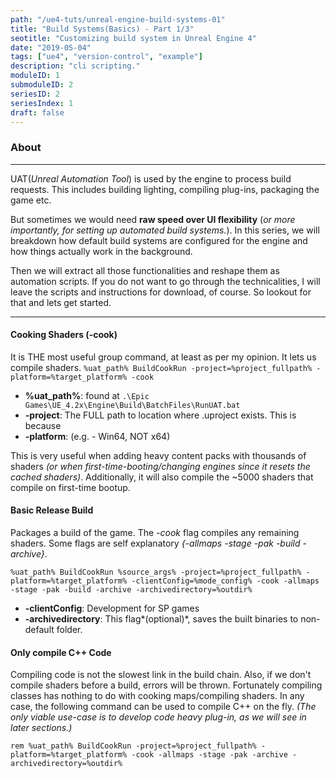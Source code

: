 ```yaml
---
path: "/ue4-tuts/unreal-engine-build-systems-01"
title: "Build Systems(Basics) - Part 1/3"
seotitle: "Customizing build system in Unreal Engine 4"
date: "2019-05-04"
tags: ["ue4", "version-control", "example"]
description: "cli scripting."
moduleID: 1
submoduleID: 2
seriesID: 2
seriesIndex: 1
draft: false
---
```



### About
---

UAT(*Unreal Automation Tool*) is used by the engine to process build requests. This includes building lighting, compiling plug-ins, packaging the game etc. 

But sometimes we would need **raw speed over UI flexibility** (*or more importantly, for setting up automated build systems.*).
In this series, we will breakdown how default build systems are configured for the engine and how things actually work in the background.

Then we will extract all those functionalities and reshape them as automation scripts. If you do not want to go through the technicalities, I will leave the scripts and instructions for download, of course.
So lookout for that and lets get started.

<Alert
	head="Shader Instances !!!"
	body="For all Instances, the master material is compiled exactly once. Use these often to save build time."
/>

---
#### Cooking Shaders (-cook)

It is THE most useful group command, at least as per my opinion. It lets us compile shaders.
`%uat_path% BuildCookRun -project=%project_fullpath% -platform=%target_platform% -cook`

- **%uat_path%**: found at `.\Epic Games\UE_4.2x\Engine\Build\BatchFiles\RunUAT.bat`
- **-project**: The FULL path to location where .uproject exists. This is because 
- **-platform**: (e.g. - Win64, NOT x64)

This is very useful when adding heavy content packs with thousands of shaders 
*(or when first-time-booting/changing engines since it resets the cached shaders)*.
Additionally, it will also compile the ~5000 shaders that compile on first-time bootup.

#### Basic Release Build

Packages a build of the game. The *-cook* flag compiles any remaining shaders.
Some flags are self explanatory *{-allmaps -stage -pak -build -archive}*.

```batch
%uat_path% BuildCookRun %source_args% -project=%project_fullpath% -platform=%target_platform% -clientConfig=%mode_config% -cook -allmaps -stage -pak -build -archive -archivedirectory=%outdir%
```

- **-clientConfig**: Development for SP games
- **-archivedirectory**: This flag*(optional)*, saves the built binaries to non-default folder.

#### Only compile C++ Code

Compiling code is not the slowest link in the build chain.
Also, if we don't compile shaders before a build, errors will be thrown.
Fortunately compiling classes has nothing to do with cooking maps/compiling shaders.
In any case, the following command can be used to compile C++ on the fly.
*(The only viable use-case is to develop code heavy plug-in, as we will see in later sections.)*

```batch
rem %uat_path% BuildCookRun -project=%project_fullpath% -platform=%target_platform% -cook -allmaps -stage -pak -archive -archivedirectory=%outdir%
```